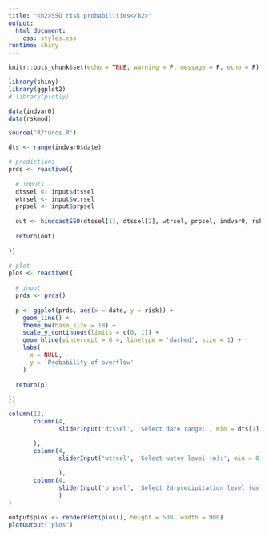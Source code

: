 ```yaml
---
title: "<h2>SSO risk probabilities</h2>"
output: 
  html_document:
    css: styles.css
runtime: shiny
---
```

  
```r
knitr::opts_chunk$set(echo = TRUE, warning = F, message = F, echo = F)

library(shiny)
library(ggplot2)
# library(plotly)

data(indvar0)
data(rskmod)

source('R/funcs.R')

dts <- range(indvar0$date)
```

```r
# predictions
prds <- reactive({
  
  # inputs
  dtssel <- input$dtssel
  wtrsel <- input$wtrsel
  prpsel <- input$prpsel
  
  out <- hindcastSSO(dtssel[1], dtssel[2], wtrsel, prpsel, indvar0, rskmod)
  
  return(out)
  
})

# plot
plos <- reactive({
  
  # input
  prds <- prds()
  
  p <- ggplot(prds, aes(x = date, y = risk)) + 
    geom_line() + 
    theme_bw(base_size = 18) + 
    scale_y_continuous(limits = c(0, 1)) + 
    geom_hline(yintercept = 0.4, linetype = 'dashed', size = 1) + 
    labs(
      x = NULL, 
      y = 'Probability of overflow'
    )
  
  return(p)
  
})
```

```r
column(12, 
       column(4, 
              sliderInput('dtssel', 'Select date range:', min = dts[1], max = dts[2], value = dts, timeFormat="%Y-%m", width = '600px')

       ),
       column(4, 
              sliderInput('wtrsel', 'Select water level (m):', min = 0, max = 0.5, value = 0.3, width = '600px', animate = T)
              
              ),
       column(4, 
              sliderInput('prpsel', 'Select 2d-precipitation level (cm):', min = 0, max = 1.8, value = 0.2, width = '600px', animate = T)
              )
)
```

```r
output$plos <- renderPlot(plos(), height = 500, width = 900)
plotOutput('plos')
```

